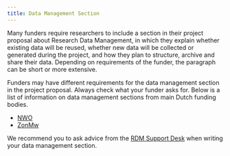 ```yaml
---
title: Data Management Section
---
```


Many funders require researchers to include a section in their project proposal about Research Data Management, in which they explain whether existing data will be reused, whether new data will be collected or generated during the project, and how they plan to structure, archive and share their data. Depending on requirements of the funder, the paragraph can be short or more extensive.

Funders may have different requirements for the data management section in the project proposal. Always check what your funder asks for. Below is a list of information on data management sections from main Dutch funding bodies.

- [NWO](https://www.nwo.nl/en/research-data-management)
- [ZonMw](https://www.zonmw.nl/en/instructions-fair-data-management-grant-applicants)

We recommend you to ask advice from the [RDM Support Desk](mailto:rdm@vu.nl) when writing your data management section.
